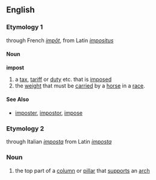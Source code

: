 ==English==
===Etymology 1===
through French ''[[impôt]]'', from Latin ''[[impositus]]''
====Noun====
'''impost'''
# a [[tax]], [[tariff]] or [[duty]] etc. that is [[imposed]]
# the [[weight]] that must be [[carried]] by a [[horse]] in a [[race]].
====See Also====
*[[imposter]], [[impostor]], [[impose]]

===Etymology 2===
through Italian ''[[imposta]]'' from Latin ''[[imposta]]'' 
===Noun===
# the top part of a [[column]] or [[pillar]] that [[support]]s an [[arch]]